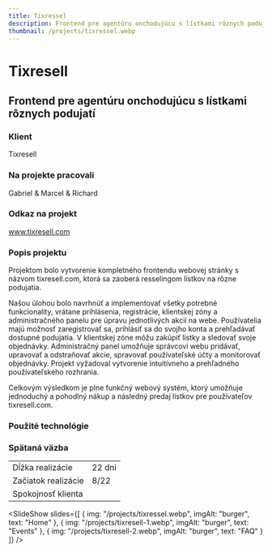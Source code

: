 ```yaml
---
title: Tixressel
description: Frontend pre agentúru onchodujúcu s lístkami rôznych podujatí
thumbnail: /projects/tixressel.webp
---
```



# Tixresell

## Frontend pre agentúru onchodujúcu s lístkami rôznych podujatí

### Klient

Tixresell

### Na projekte pracovali

Gabriel & Marcel & Richard

### Odkaz na projekt

www.tixresell.com

### Popis projektu

Projektom bolo vytvorenie kompletného frontendu webovej stránky s názvom tixresell.com,
ktorá sa zaoberá resselingom lístkov na rôzne podujatia.

Našou úlohou bolo navrhnúť a implementovať všetky potrebné funkcionality,
vrátane prihlásenia, registrácie, klientskej zóny a administračného panelu pre úpravu jednotlivých akcií na webe.
Používatelia majú možnosť zaregistrovať sa, prihlásiť sa do svojho konta a prehľadávať dostupné podujatia.
V klientskej zóne môžu zakúpiť lístky a sledovať svoje objednávky. Administračný panel umožňuje správcovi webu pridávať,
upravovať a odstraňovať akcie, spravovať používateľské účty a monitorovať objednávky.
Projekt vyžadoval vytvorenie intuitívneho a prehľadného používateľského rozhrania. 

Celkovým výsledkom je plne funkčný webový systém, ktorý umožňuje jednoduchý a pohodlný nákup a následný predaj lístkov pre používateľov tixresell.com.

### Použité technológie

<div class="not-prose mt-5 flex flex-wrap gap-7">
  <Technology name="Astro" color="#7310a3" size={40}>
    <Icon name="simple-icons:astro" size={40} />
  </Technology>
  <Technology name="JavaScript" color="#f6e12d" size={40}>
    <Icon name="vscode-icons:file-type-js-official" size={40} />
  </Technology>
  <Technology name="tailwindcss" color="#139494" size={40}>
    <Icon name="logos:tailwindcss-icon" size={40} />
  </Technology>
</div>

### Spätaná väzba

|                     |            |
| ------------------- | ---------- |
| Dĺžka realizácie    | 22 dni     |
| Začiatok realizácie | 8/22       |
| Spokojnosť klienta  | <StarsRating rating={3.5} />|

<SlideShow
  slides={[
{ img: "/projects/tixressel.webp", imgAlt: "burger", text: "Home" },
{ img: "/projects/tixresell-1.webp", imgAlt: "burger", text: "Events" },
{ img: "/projects/tixresell-2.webp", imgAlt: "burger", text: "FAQ" }
]}
/>